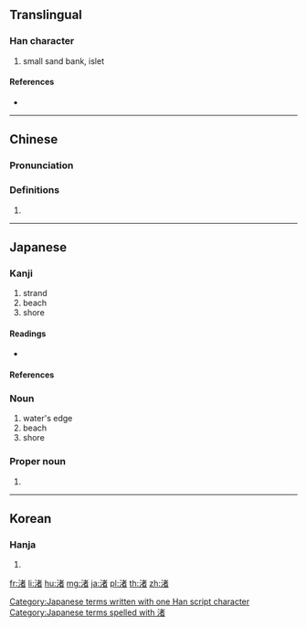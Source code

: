 ==Translingual==

===Han character===
{{Han char|rn=85|rad=水|as=08|sn=11|four=34160|canj=EJKA}}

# small sand bank, islet

====References====
* {{Han ref|kx=0633.410|dkj=17758|dj=1040.010|hdz=31640.040|uh=6E1A|ud=28186|bh=B25A|bd=45658}}

----

==Chinese==
{{zh-forms}}

===Pronunciation===
{{zh-pron
|m=zhǔ
|c=zyu2
|h=pfs=
|md=
|mn=
|w=
|mc=y
|oc=y
|cat=
}}

===Definitions===
{{zh-hanzi}}

# {{rfdef|lang=zh}}

----

==Japanese==

===Kanji===
{{ja-kanji|grade=n|rs=水08}}

# strand
# beach
# shore

====Readings====
* {{ja-readings|on=[[しょ]] (sho)|kun=[[なぎさ]] (nagisa)|nanori=[[なぎ]] (nagi)}}

====References====
{{ja-kref
|ku=2977
|shift=8f8d
|jis=3D6D
|euc=BDED
|freq=2226
|nelson=2617
|newnelson=3164
|halpern=525
|kld=386
|heisig=1263
|tuttle=3a9.1
}}

===Noun===
{{ja-noun|なぎさ|count=-}}

# water's edge
# beach
# shore

===Proper noun===
{{ja-pos|proper|なぎさ}}

# {{given name|male|or=female|lang=ja|sort=なぎさ}}

[[Category:Japanese terms written with one Han script character]]
[[Category:Japanese terms spelled with 渚]]

----

==Korean==

===Hanja===
{{ko-hanja|hangeul=저|eumhun=|rv=jeo|mr=chŏ|y=ce}}

# {{defn|lang=ko|sort=水08}}

[[fr:渚]]
[[li:渚]]
[[hu:渚]]
[[mg:渚]]
[[ja:渚]]
[[pl:渚]]
[[th:渚]]
[[zh:渚]]